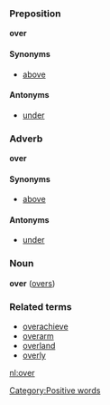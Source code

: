 ===Preposition===
'''over'''

====Synonyms====
*[[above]]

====Antonyms====
*[[under]]

===Adverb===
'''over'''

====Synonyms====
*[[above]]

====Antonyms====
*[[under]]

===Noun===
'''over''' ([[overs]])

===Related terms===
*[[overachieve]]
*[[overarm]]
*[[overland]]
*[[overly]]

[[nl:over]]

[[Category:Positive words]]